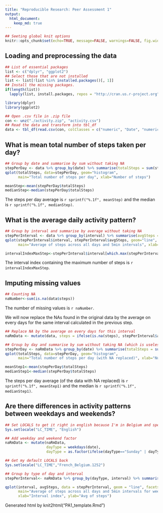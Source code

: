 ```yaml
---
title: "Reproducible Research: Peer Assessment 1"
output: 
  html_document:
    keep_md: true
---
```


```r
## Seeting global knit options
knitr::opts_chunk$set(echo=TRUE, message=FALSE, warnings=FALSE, fig.width=10)


```


## Loading and preprocessing the data
```r
## List of essential packages
list <- c("dplyr", "ggplot2")
## Select those that are not installed
list <- list[!list %in% installed.packages()[, 1]]
## Install the missing packages.
if(length(list))
  lapply(list, install.packages, repos = "http://cran.us.r-project.org")

library(dplyr)
library(ggplot2)

## Open .csv file in .zip file
con <- unz("./activity.zip", "activity.csv")
## Read the data and transform into tbl_df
data <- tbl_df(read.csv(con, colClasses = c("numeric", "Date", "numeric")))
```

## What is mean total number of steps taken per day?
```r
## Group by date and summarise by sum without taking NA
stepPerDay <- data %>% group_by(date) %>% summarise(totalSteps = sum(steps, na.rm = TRUE))
qplot(totalSteps, data=stepPerDay, geom="histogram", 
      main="Total number of steps per day", xlab="Number of steps")

meanStep<-mean(stepPerDay$totalSteps)
medianStep<-median(stepPerDay$totalSteps)
```
The steps per day average is `r sprintf("%.1f", meanStep)` and the median is `r sprintf("%.1f", medianStep)`.

## What is the average daily activity pattern?
```r
## Group by interval and summarise by average without taking NA
stepPerInterval <- data %>% group_by(interval) %>% summarise(avgSteps = mean(steps, na.rm = TRUE))
qplot(stepPerInterval$interval, stepPerInterval$avgSteps, geom="line", 
      main="Average of steps across all days and 5min intervals", xlab="Interval index", ylab="Avg of steps")

intervalIndexMaxStep<-stepPerInterval$interval[which.max(stepPerInterval$avgSteps)]
```
The interval index containing the maximum number of steps is `r intervalIndexMaxStep`.

## Imputing missing values
```r
## Counting NA
naNumber<-sum(is.na(data$steps))
```
The number of missing values is `r naNumber`.

We will now replace the NAs found in the original data by the average on every days for the same interval calculated in the previous step.
```r
## Replace NA by the average on every days for this interval
naRmData <- mutate(data, steps = ifelse(is.na(steps), stepPerInterval$avgSteps, steps))

## Group by day and summarise by sum without taking NA (which is useless here since NA have been replaced)
stepPerDay <- naRmData %>% group_by(date) %>% summarise(totalSteps = sum(steps, na.rm = FALSE))
qplot(totalSteps, data=stepPerDay, geom="histogram", 
      main="Total number of steps per day (with NA replaced)", xlab="Number of steps")

meanStep1<-mean(stepPerDay$totalSteps)
medianStep1<-median(stepPerDay$totalSteps)
```
The steps per day average  (of the data with NA replaced) is `r sprintf("%.1f", meanStep1)` and the median is `r sprintf("%.1f", medianStep1)`.

## Are there differences in activity patterns between weekdays and weekends?
```r
## Set LOCALS to get it right in english because I'm in Belgium and speeks french
Sys.setlocale("LC_TIME", "English")

## Add weekday and weekend factor
naRmData <- mutate(naRmData, 
                   dayType = weekdays(date), 
                   dayType = as.factor(ifelse(dayType=="Sunday" | dayType=="Saturday", "weekend", "weekday")))

## Get my default LOCALS back
Sys.setlocale("LC_TIME","French_Belgium.1252")

## Group by type of day and interval
stepPerInterval<- naRmData %>% group_by(dayType, interval) %>% summarise(avgSteps = mean(steps))

qplot(interval, avgSteps, data = stepPerInterval, geom = "line", facets = dayType ~ .,
      main="Average of steps across all days and 5min intervals for weekdays and weekend", 
      xlab="Interval index", ylab="Avg of steps")
```

Generated html by knit2html("PA1_template.Rmd")